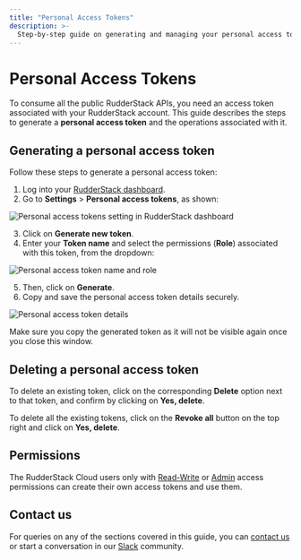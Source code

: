 ```yaml
---
title: "Personal Access Tokens"
description: >-
  Step-by-step guide on generating and managing your personal access tokens required to use the RudderStack API.
---
```


# Personal Access Tokens

To consume all the public RudderStack APIs, you need an access token associated with your RudderStack account. This guide describes the steps to generate a **personal access token** and the operations associated with it.

## Generating a personal access token

Follow these steps to generate a personal access token:

1. Log into your [RudderStack dashboard](https://app.rudderstack.com/).
2. Go to **Settings** > **Personal access tokens**, as shown:

<img src="../assets/rudderstack-api/personal-access-tokens-1.png" alt="Personal access tokens setting in RudderStack dashboard" />

3. Click on **Generate new token**.
4. Enter your **Token name** and select the permissions (**Role**) associated with this token, from the dropdown:

<img src="../assets/rudderstack-api/personal-access-tokens-2.png" alt="Personal access token name and role" />

5. Then, click on **Generate**.
6. Copy and save the personal access token details securely.

<img src="../assets/rudderstack-api/personal-access-tokens-3.png" alt="Personal access token details" />

<div class="warningBlock">

Make sure you copy the generated token as it will not be visible again once you close this window.
</div>

## Deleting a personal access token

To delete an existing token, click on the corresponding **Delete** option next to that token, and confirm by clicking on **Yes, delete**.

To delete all the existing tokens, click on the **Revoke all** button on the top right and click on **Yes, delete**.

## Permissions

The RudderStack Cloud users only with [Read-Write](https://www.rudderstack.com/docs/rudderstack-cloud/teammates/#read-write) or [Admin](https://www.rudderstack.com/docs/rudderstack-cloud/teammates/#admin) access permissions can create their own access tokens and use them.

## Contact us

For queries on any of the sections covered in this guide, you can [contact us](mailto:%20docs@rudderstack.com) or start a conversation in our [Slack](https://rudderstack.com/join-rudderstack-slack-community) community.
